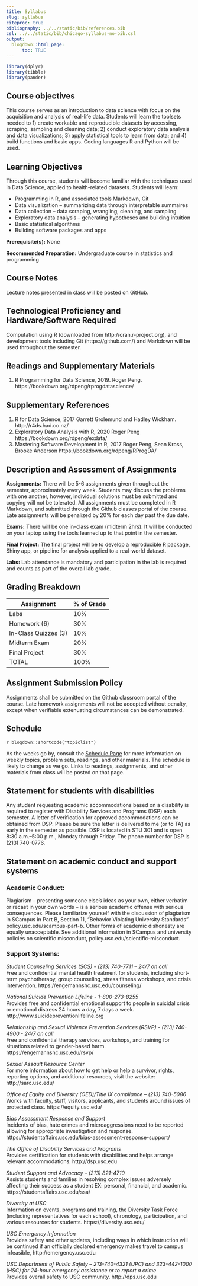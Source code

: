 ```yaml
---
title: Syllabus
slug: syllabus
citeproc: true
bibliography: ../../static/bib/references.bib
csl: ../../static/bib/chicago-syllabus-no-bib.csl
output:
  blogdown::html_page:
      toc: TRUE
---
```


```r
library(dplyr)
library(tibble)
library(pander)
```

[^courseinfo]: {-}
  `r blogdown::shortcode("courseinfo")`

## Course objectives

This course serves as an introduction to data science with focus on the acquisition and analysis of real-life data. Students will learn the toolsets needed to 1) create workable and reproducible datasets by accessing, scraping, sampling and cleaning data; 2) conduct exploratory data analysis and data visualizations; 3) apply statistical tools to learn from data; and 4) build functions and basic apps. Coding languages R and Python will be used.

## Learning Objectives

Through this course, students will become familiar with the techniques used in Data Science, applied to health-related datasets. Students will learn:

- Programming in R, and associated tools Markdown, Git
- Data visualization – summarizing data through interpretable summaires
- Data collection – data scraping, wrangling, cleaning, and sampling
- Exploratory data analysis – generating hypotheses and building intuition
- Basic statistical algorithms
- Building software packages and apps

**Prerequisite(s):** None

**Recommended Preparation:** Undergraduate course in statistics and programming

## Course Notes

Lecture notes presented in class will be posted on GitHub.

## Technological Proficiency and Hardware/Software Required 

Computation using R (downloaded from http://cran.r-project.org), and development tools including Git (https://github.com/) and Markdown will be used throughout the semester.

## Readings and Supplementary Materials

1. R Programming for Data Science, 2019. Roger Peng. https://bookdown.org/rdpeng/rprogdatascience/

## Supplementary References

1. R for Data Science, 2017 Garrett Grolemund and Hadley Wickham. http://r4ds.had.co.nz/
1. Exploratory Data Analysis with R, 2020 Roger Peng https://bookdown.org/rdpeng/exdata/
1. Mastering Software Development in R, 2017 Roger Peng, Sean Kross, Brooke Anderson https://bookdown.org/rdpeng/RProgDA/

## Description and Assessment of Assignments

**Assignments:** There will be 5-6 assignments given throughout the semester, approximately every week. Students may discuss the problems with one another, however, individual solutions must be submitted and copying will not be tolerated. All assignments must be completed in R Markdown, and submitted through the Github classes portal of the course. Late assignments will be penalized by 20% for each day past the due date.

**Exams:** There will be one in-class exam (midterm 2hrs). It will be conducted on your laptop using the tools learned up to that point in the semester.

**Final Project:** The final project will be to develop a reproducible R package, Shiny app, or pipeline for analysis applied to a real-world dataset.

**Labs:** Lab attendance is mandatory and participation in the lab is required and counts as part of the overall lab grade.

## Grading Breakdown

| Assignment           | % of Grade |
|----------------------|------------|
| Labs                 | 10%        |
| Homework (6)         | 30%        |
| In-Class Quizzes (3) | 10%        |
| Midterm Exam         | 20%        |
| Final Project        | 30%        |
| TOTAL                | 100%       |

## Assignment Submission Policy

Assignments shall be submitted on the Github classroom portal of the course. Late homework assignments will not be accepted without penalty, except when verifiable extenuating circumstances can be demonstrated.

## Schedule

`r blogdown::shortcode("topiclist")`

As the weeks go by, consult the [Schedule Page](/schedule/) for more information on weekly topics, problem sets, readings, and other materials. The schedule is likely to change as we go. Links to readings, assignments, and other materials from class will be posted on that page. 


## Statement for students with disabilities

Any student requesting academic accommodations based on a disability is required to register with Disability Services and Programs (DSP) each semester. A letter of verification for approved accommodations can be obtained from DSP. Please be sure the letter is delivered to me (or to TA) as early in the semester as possible. DSP is located in STU 301 and is open 8:30 a.m.–5:00 p.m., Monday through Friday. The phone number for DSP is (213) 740-0776.

## Statement on academic conduct and support systems

### Academic Conduct:

Plagiarism – presenting someone else’s ideas as your own, either verbatim or recast in
your own words – is a serious academic offense with serious consequences. Please
familiarize yourself with the discussion of plagiarism in SCampus in Part B, Section 11,
“Behavior Violating University Standards” policy.usc.edu/scampus-part-b. Other forms
of academic dishonesty are equally unacceptable. See additional information in SCampus
and university policies on scientific misconduct, policy.usc.edu/scientific-misconduct.

### Support Systems:

*Student Counseling Services (SCS) - (213) 740-7711 – 24/7 on call*  
Free and confidential mental health treatment for students, including short-term psychotherapy, group counseling, stress fitness workshops, and crisis intervention. https://engemannshc.usc.edu/counseling/

*National Suicide Prevention Lifeline - 1-800-273-8255*  
Provides free and confidential emotional support to people in suicidal crisis or emotional distress 24 hours a day, 7 days a week. http://www.suicidepreventionlifeline.org

*Relationship and Sexual Violence Prevention Services (RSVP) - (213) 740-4900 - 24/7 on call*  
Free and confidential therapy services, workshops, and training for situations related to gender-based harm. https://engemannshc.usc.edu/rsvp/

*Sexual Assault Resource Center*  
For more information about how to get help or help a survivor, rights, reporting options, and additional resources, visit the website: http://sarc.usc.edu/

*Office of Equity and Diversity (OED)/Title IX compliance – (213) 740-5086*  
Works with faculty, staff, visitors, applicants, and students around issues of protected class. https://equity.usc.edu/

*Bias Assessment Response and Support*  
Incidents of bias, hate crimes and microaggressions need to be reported allowing for appropriate investigation and response. https://studentaffairs.usc.edu/bias-assessment-response-support/

*The Office of Disability Services and Programs*  
Provides certification for students with disabilities and helps arrange relevant accommodations. http://dsp.usc.edu

*Student Support and Advocacy – (213) 821-4710*  
Assists students and families in resolving complex issues adversely affecting their success as a student EX: personal, financial, and academic. https://studentaffairs.usc.edu/ssa/

*Diversity at USC*  
Information on events, programs and training, the Diversity Task Force (including representatives for each school), chronology, participation, and various resources for students. https://diversity.usc.edu/

*USC Emergency Information*  
Provides safety and other updates, including ways in which instruction will be continued if an officially declared emergency makes travel to campus infeasible, http://emergency.usc.edu

*USC Department of Public Safety – 213-740-4321 (UPC) and 323-442-1000 (HSC) for 24-hour emergency assistance or to report a crime*  
Provides overall safety to USC community. http://dps.usc.edu


